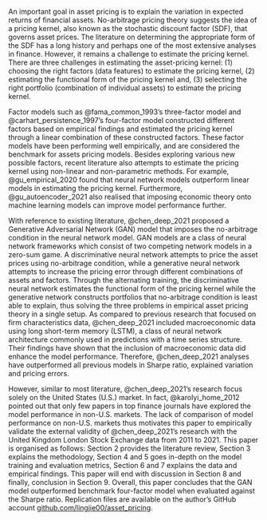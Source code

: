 <!--INTRODUCTION-->

An important goal in asset pricing is to explain the variation
in expected returns of financial assets.
No-arbitrage pricing theory suggests the idea of a pricing
kernel, also known as the stochastic discount factor (SDF),
that governs asset prices.
The literature on determining the appropriate form of the
SDF has a long history and perhaps one of the most extensive
analyses in finance.
However, it remains a challenge to estimate the pricing
kernel. There are three challenges in estimating the
asset-pricing kernel:
(1) choosing the right factors (data features) to
estimate the pricing kernel,
(2) estimating the functional form of the pricing
kernel and,
(3) selecting the right portfolio (combination of
individual assets) to estimate the pricing kernel. 

Factor models such as @fama_common_1993's three-factor model
and @carhart_persistence_1997's four-factor model
constructed different factors based on empirical
findings and estimated the pricing kernel through a linear
combination of these constructed factors. 
These factor models have been performing well empirically,
and are considered the benchmark for assets pricing models.
Besides exploring various new possible factors,
recent literature also attempts to estimate the pricing
kernel using non-linear and non-parametric methods.
For example, @gu_empirical_2020 found that neural network models
outperform linear models in estimating the pricing kernel.
Furthermore, @gu_autoencoder_2021 also realised that imposing
economic theory onto machine learning models can
improve model performance further.

With reference to existing literature, @chen_deep_2021 proposed a
Generative Adversarial Network (GAN) model that imposes the
no-arbitrage condition in the neural network model.
GAN models are a class of neural network frameworks which
consist of two competing network models in a zero-sum game.
A discriminative neural network attempts to price the asset
prices using no-arbitrage condition, while a generative neural network attempts
to increase the pricing error through different combinations of
assets and factors.
Through the alternating training, the discriminative
neural network estimates the functional form of
the pricing kernel while the
generative network constructs portfolios
that no-arbitrage condition is least able to explain, thus solving the three
problems in empirical asset pricing theory in a single setup.
As compared to previous research that focused on firm
characteristics data, @chen_deep_2021 included
macroeconomic data using long short-term memory (LSTM), a
class of neural network architecture commonly used in
predictions with a time series structure. Their findings
have shown that the inclusion of macroeconomic data did
enhance the model performance.
Therefore, @chen_deep_2021 analyses have outperformed all
previous models in Sharpe ratio, explained variation and
pricing errors.

However, similar to most literature, @chen_deep_2021's
research focus solely on the United States (U.S.) market.
In fact, @karolyi_home_2012 pointed out that only few papers in top
finance journals have explored the model performance in
non-U.S. markets.
The lack of comparison of model performance on non-U.S.
markets thus motivates this paper to empirically validate the
external validity of @chen_deep_2021's research with the
United Kingdom London Stock Exchange data from 2011 to 2021. 
This paper is organised as follows: Section 2 provides the
literature review, Section 3 explains the methodology,
Section 4 and 5 goes in-depth on the model training and
evaluation metrics, Section 6 and 7 explains the data and
empirical findings.
This paper will end with discussion in Section 8 and
finally, conclusion in Section 9.
Overall, this paper concludes that the GAN model outperformed
benchmark four-factor model when evaluated against the Sharpe
ratio.
Replication files are available on the author's GitHub
account
[github.com/lingjie00/asset_pricing](https://github.com/lingjie00/asset_pricing).
